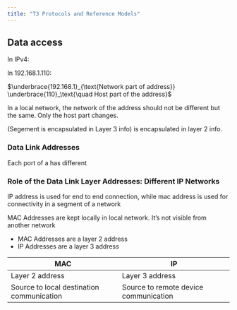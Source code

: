 ```yaml
---
title: "T3 Protocols and Reference Models"
---
```


## Data access

In IPv4:

In 192.168.1.110:

$\underbrace{192.168.1}_{\text{Network part of address}}  \underbrace{110}_\text{\quad Host part of the address}$

In a local network, the network of the address should not be different but the same. Only the host part changes.

(Segement is encapsulated in Layer 3 info) is encapsulated in layer 2 info.

### Data Link Addresses

Each port of a \index{router} has different \index{MAC addresses}

### Role of the Data Link Layer Addresses: Different IP Networks

IP address is used for end to end connection, while mac address is used for connectivity in a segment of a network

MAC Addresses are kept locally in local network. It's not visible from another network

- MAC Addresses are a layer 2 address
- IP Addresses are a layer 3 address

| MAC | IP |
|-|-|
| Layer 2 address | Layer 3 address |
| Source to local destination communication | Source to remote device communication |
